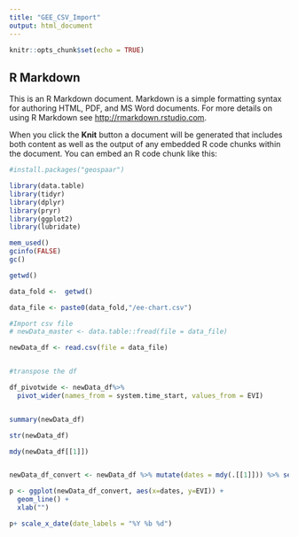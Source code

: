 ```yaml
---
title: "GEE_CSV_Import"
output: html_document
---
```


```r
knitr::opts_chunk$set(echo = TRUE)
```

## R Markdown

This is an R Markdown document. Markdown is a simple formatting syntax for authoring HTML, PDF, and MS Word documents. For more details on using R Markdown see <http://rmarkdown.rstudio.com>.

When you click the **Knit** button a document will be generated that includes both content as well as the output of any embedded R code chunks within the document. You can embed an R code chunk like this:

```r
#install.packages("geospaar")

library(data.table)
library(tidyr)
library(dplyr)
library(pryr)
library(ggplot2)
library(lubridate)

mem_used()
gcinfo(FALSE)
gc()

getwd()

data_fold <-  getwd()

data_file <- paste0(data_fold,"/ee-chart.csv")

#Import csv file
# newData_master <- data.table::fread(file = data_file)

newData_df <- read.csv(file = data_file) 


#transpose the df

df_pivotwide <- newData_df%>%
  pivot_wider(names_from = system.time_start, values_from = EVI) 


summary(newData_df)

str(newData_df)

mdy(newData_df[[1]])


newData_df_convert <- newData_df %>% mutate(dates = mdy(.[[1]])) %>% select(dates, EVI)

p <- ggplot(newData_df_convert, aes(x=dates, y=EVI)) +
  geom_line() + 
  xlab("") 

p+ scale_x_date(date_labels = "%Y %b %d")


```
